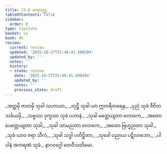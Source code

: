 ```yaml
---
title: 23.8 မာရဝတ္ထု
tableOfContents: false
sidebar:
  order: 8
type: tipitaka
basket: su
book: dh
review:
  current: review
  updated: '2025-10-27T21:48:41.500204'
  updated_by: ''
  notes: ''
  history:
  - state: review
    date: '2025-10-27T21:48:41.500204'
    updated_by: ''
    notes: ''
    previous_state: draft
---
```



<ReviewStatus review={frontmatter.review} showDetails={true} />

<HypothesisAnnotation frontmatter={frontmatter} />

<DynamicBreadcrumb />

<Division number="331" book="dh" e="ch" v="18" p="60">

<Paragraph number="356" type="verses" book="dh">
_အတ္ထမှိ ဇာတမှိ သုခါ သဟာယာ,_  
_တုဋ္ဌီ သုခါ ယာ ဣတရီတရေန;_  
_ပုညံ သုခံ ဇီဝိတသင်္ခယမှိ,_  
_သဗ္ဗဿ ဒုက္ခဿ သုခံ ပဟာနံ._  

</Paragraph>

</Division>
<Division number="332" book="dh" e="ch" v="18" p="61">

<Paragraph number="357" type="verses" book="dh">
_သုခါ မတ္တေယျတာ လောကေ,_  
_အထော ပေတ္တေယျတာ သုခါ;_  
_သုခါ သာမညတာ လောကေ,_  
_အထော ဗြဟ္မညတာ သုခါ._  

</Paragraph>

</Division>
<Division number="333" book="dh" e="ch" v="18" p="61">

<Paragraph number="358" type="verses" book="dh">
_သုခံ ယာဝ ဇရာ သီလံ,_  
_သုခါ သဒ္ဓါ ပတိဋ္ဌိတာ;_  
_သုခေါ ပညာယ ပဋိလာဘော,_  
_ပါပါနံ အကရဏံ သုခံ._  


</Paragraph>
</Division>

<Paragraph number="359" type="center" book="dh">
နာဂဝဂ္ဂေါ တေဝီသတိမော.
</Paragraph>